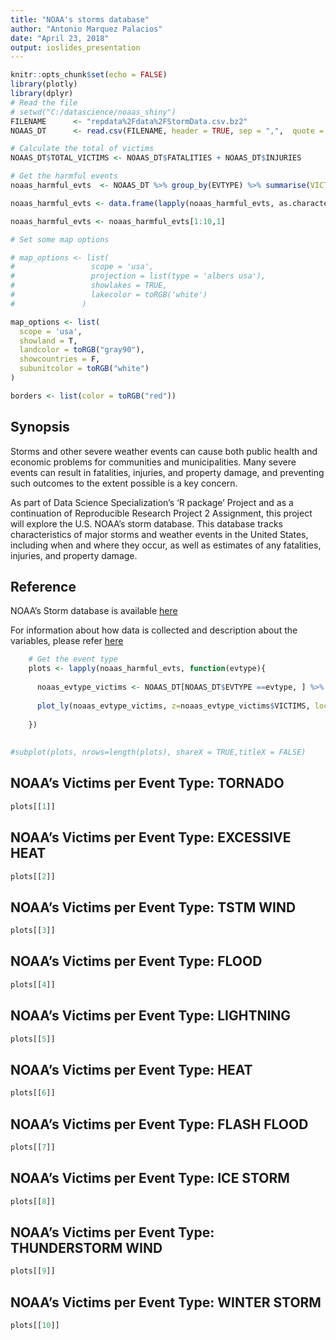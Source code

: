 ```yaml
---
title: "NOAA's storms database"
author: "Antonio Marquez Palacios"
date: "April 23, 2018"
output: ioslides_presentation
---
```


```r
knitr::opts_chunk$set(echo = FALSE)
library(plotly)
library(dplyr)
# Read the file
# setwd("C:/datascience/noaas_shiny")
FILENAME      <- "repdata%2Fdata%2FStormData.csv.bz2"
NOAAS_DT      <- read.csv(FILENAME, header = TRUE, sep = ",",  quote = "\"")

# Calculate the total of victims
NOAAS_DT$TOTAL_VICTIMS <- NOAAS_DT$FATALITIES + NOAAS_DT$INJURIES

# Get the harmful events
noaas_harmful_evts  <- NOAAS_DT %>% group_by(EVTYPE) %>% summarise(VICTIMS = sum(TOTAL_VICTIMS)) %>% arrange(desc(VICTIMS))

noaas_harmful_evts <- data.frame(lapply(noaas_harmful_evts, as.character), stringsAsFactors = FALSE )

noaas_harmful_evts <- noaas_harmful_evts[1:10,1]

# Set some map options

# map_options <- list(
#                 scope = 'usa',
#                 projection = list(type = 'albers usa'),
#                 showlakes = TRUE,
#                 lakecolor = toRGB('white')
#               )

map_options <- list(
  scope = 'usa',
  showland = T,
  landcolor = toRGB("gray90"),
  showcountries = F,
  subunitcolor = toRGB("white")
)

borders <- list(color = toRGB("red"))

```

## Synopsis

Storms and other severe weather events can cause both public health and economic problems for communities and municipalities. Many severe events can result in fatalities, injuries, and property damage, and preventing such outcomes to the extent possible is a key concern.

As part of Data Science Specialization's 'R package' Project and as a continuation of  Reproducible Research Project 2 Assignment, this project will explore the U.S. NOAA's storm database. This database tracks characteristics of major storms and weather events in the United States, including when and where they occur, as well as estimates of any fatalities, injuries, and property damage.


## Reference

NOAA's Storm database is available [here](https://d396qusza40orc.cloudfront.net/repdata%2Fdata%2FStormData.csv.bz2)

For information about how data is collected and description about the variables, please refer [here](https://d396qusza40orc.cloudfront.net/repdata%2Fpeer2_doc%2Fpd01016005curr.pdf)


```r

    # Get the event type
    plots <- lapply(noaas_harmful_evts, function(evtype){
      
      noaas_evtype_victims <- NOAAS_DT[NOAAS_DT$EVTYPE ==evtype, ] %>% group_by(EVTYPE, STATE) %>% summarise(VICTIMS = sum(TOTAL_VICTIMS)) %>% arrange(desc(VICTIMS))
      
      plot_ly(noaas_evtype_victims, z=noaas_evtype_victims$VICTIMS, locations= noaas_evtype_victims$STATE, type='choropleth', locationmode= 'USA-states', color=noaas_evtype_victims$VICTIMS, colors='Blues', marker=list(line= borders)) %>% layout(title = paste('US', evtype, 'Victims'), geo=map_options)
      
    })
    
  
#subplot(plots, nrows=length(plots), shareX = TRUE,titleX = FALSE)
```

## NOAA's Victims per Event Type: TORNADO
```r
plots[[1]]

```

## NOAA's Victims per Event Type: EXCESSIVE HEAT
```r
plots[[2]]

```

## NOAA's Victims per Event Type: TSTM WIND
```r
plots[[3]]

```

## NOAA's Victims per Event Type: FLOOD
```r
plots[[4]]

```

## NOAA's Victims per Event Type: LIGHTNING
```r
plots[[5]]

```

## NOAA's Victims per Event Type: HEAT
```r
plots[[6]]

```

## NOAA's Victims per Event Type: FLASH FLOOD
```r
plots[[7]]

```

## NOAA's Victims per Event Type: ICE STORM
```r
plots[[8]]

```

## NOAA's Victims per Event Type: THUNDERSTORM WIND
```r
plots[[9]]

```

## NOAA's Victims per Event Type: WINTER STORM
```r
plots[[10]]

```
